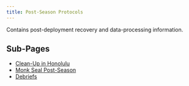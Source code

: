 ```yaml
---
title: Post-Season Protocols
---
```


Contains post-deployment recovery and data-processing information.

##  Sub-Pages
-   [Clean-Up in Honolulu](https://pifsc-protected-species-division.github.io/PMNM-ARCamps-Manual/content/CleanUpInHonolulu.html)
-   [Monk Seal Post-Season](https://pifsc-protected-species-division.github.io/PMNM-ARCamps-Manual/content/MonkSealPostSeason.html)
-   [Debriefs](https://pifsc-protected-species-division.github.io/PMNM-ARCamps-Manual/content/Debriefs.html)